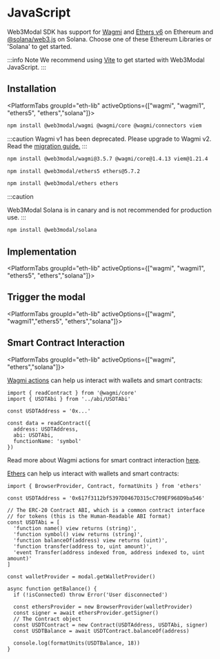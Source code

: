 





# JavaScript

Web3Modal SDK has support for [Wagmi](https://wagmi.sh/) and [Ethers v6](https://docs.ethers.org/v6/) on Ethereum and [@solana/web3.js](https://solana-labs.github.io/solana-web3.js/) on Solana.
Choose one of these Ethereum Libraries or 'Solana' to get started.

:::info Note
We recommend using [Vite](https://vitejs.dev/guide/#scaffolding-your-first-vite-project) to get started with Web3Modal JavaScript.
:::

## Installation

<PlatformTabs groupId="eth-lib" activeOptions={["wagmi", "wagmi1", "ethers5", "ethers","solana"]}>
<PlatformTabItem value="wagmi">

```bash npm2yarn
npm install @web3modal/wagmi @wagmi/core @wagmi/connectors viem
```

</PlatformTabItem>
<PlatformTabItem value="wagmi1">

:::caution
Wagmi v1 has been deprecated. Please upgrade to Wagmi v2. Read the [migration guide.](https://wagmi.sh/react/guides/migrate-from-v1-to-v2)
:::

```bash npm2yarn
npm install @web3modal/wagmi@3.5.7 @wagmi/core@1.4.13 viem@1.21.4
```

</PlatformTabItem>
<PlatformTabItem value="ethers5">

```bash npm2yarn
npm install @web3modal/ethers5 ethers@5.7.2
```

</PlatformTabItem>
<PlatformTabItem value="ethers">

```bash npm2yarn
npm install @web3modal/ethers ethers
```

</PlatformTabItem>
<PlatformTabItem value="solana">

:::caution

Web3Modal Solana is in canary and is not recommended for production use.
:::

```bash npm2yarn
npm install @web3modal/solana
```

</PlatformTabItem>
</PlatformTabs>

<CloudBanner />

## Implementation

<PlatformTabs groupId="eth-lib" activeOptions={["wagmi", "wagmi1", "ethers5", "ethers","solana"]}>
<PlatformTabItem value="wagmi">

<WagmiImplementation />

</PlatformTabItem>
<PlatformTabItem value="wagmi1">

<Wagmi1Implementation />

</PlatformTabItem>
<PlatformTabItem value="ethers5">

<Ethers5Implementation />

</PlatformTabItem>
<PlatformTabItem value="ethers">

<EthersImplementation />

</PlatformTabItem>
<PlatformTabItem value="solana">

<SolanaImplementation />

</PlatformTabItem>
</PlatformTabs>

## Trigger the modal

<PlatformTabs groupId="eth-lib" activeOptions={["wagmi", "wagmi1","ethers5", "ethers","solana"]}>
<PlatformTabItem value="wagmi">

<WagmiModal />

</PlatformTabItem>
<PlatformTabItem value="wagmi1">

<Wagmi1Modal />

</PlatformTabItem>
<PlatformTabItem value="ethers5">

<EthersModal />

</PlatformTabItem>
<PlatformTabItem value="ethers">

<EthersModal />

</PlatformTabItem>
<PlatformTabItem value="solana">

<SolanaModal />

</PlatformTabItem>
</PlatformTabs>

## Smart Contract Interaction

<PlatformTabs groupId="eth-lib" activeOptions={["wagmi", "ethers","solana"]}>

<PlatformTabItem value="wagmi">

[Wagmi actions](https://wagmi.sh/core/api/actions/readContract) can help us interact with wallets and smart contracts:

```tsx
import { readContract } from '@wagmi/core'
import { USDTAbi } from '../abi/USDTAbi'

const USDTAddress = '0x...'

const data = readContract({
  address: USDTAddress,
  abi: USDTAbi,
  functionName: 'symbol'
})
```

Read more about Wagmi actions for smart contract interaction [here](https://wagmi.sh/core/actions/readContract).

</PlatformTabItem>
<PlatformTabItem value="ethers">

[Ethers](https://docs.ethers.org/v6/) can help us interact with wallets and smart contracts:

```tsx
import { BrowserProvider, Contract, formatUnits } from 'ethers'

const USDTAddress = '0x617f3112bf5397D0467D315cC709EF968D9ba546'

// The ERC-20 Contract ABI, which is a common contract interface
// for tokens (this is the Human-Readable ABI format)
const USDTAbi = [
  'function name() view returns (string)',
  'function symbol() view returns (string)',
  'function balanceOf(address) view returns (uint)',
  'function transfer(address to, uint amount)',
  'event Transfer(address indexed from, address indexed to, uint amount)'
]

const walletProvider = modal.getWalletProvider()

async function getBalance() {
  if (!isConnected) throw Error('User disconnected')

  const ethersProvider = new BrowserProvider(walletProvider)
  const signer = await ethersProvider.getSigner()
  // The Contract object
  const USDTContract = new Contract(USDTAddress, USDTAbi, signer)
  const USDTBalance = await USDTContract.balanceOf(address)

  console.log(formatUnits(USDTBalance, 18))
}
```

</PlatformTabItem>
<PlatformTabItem value="solana">

<SolanaPrograms />

</PlatformTabItem>
</PlatformTabs>
